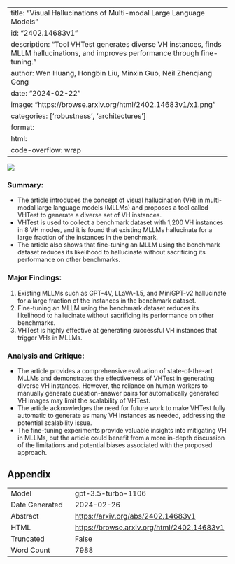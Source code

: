 
---
title: "Visual Hallucinations of Multi-modal Large Language Models"
id: "2402.14683v1"
description: "Tool VHTest generates diverse VH instances, finds MLLM hallucinations, and improves performance through fine-tuning."
author: Wen Huang, Hongbin Liu, Minxin Guo, Neil Zhenqiang Gong
date: "2024-02-22"
image: "https://browse.arxiv.org/html/2402.14683v1/x1.png"
categories: ['robustness', 'architectures']
format:
  html:
    code-overflow: wrap
---

![](https://browse.arxiv.org/html/2402.14683v1/x1.png)

### Summary:
- The article introduces the concept of visual hallucination (VH) in multi-modal large language models (MLLMs) and proposes a tool called VHTest to generate a diverse set of VH instances.
- VHTest is used to collect a benchmark dataset with 1,200 VH instances in 8 VH modes, and it is found that existing MLLMs hallucinate for a large fraction of the instances in the benchmark.
- The article also shows that fine-tuning an MLLM using the benchmark dataset reduces its likelihood to hallucinate without sacrificing its performance on other benchmarks.

### Major Findings:
1. Existing MLLMs such as GPT-4V, LLaVA-1.5, and MiniGPT-v2 hallucinate for a large fraction of the instances in the benchmark dataset.
2. Fine-tuning an MLLM using the benchmark dataset reduces its likelihood to hallucinate without sacrificing its performance on other benchmarks.
3. VHTest is highly effective at generating successful VH instances that trigger VHs in MLLMs.

### Analysis and Critique:
- The article provides a comprehensive evaluation of state-of-the-art MLLMs and demonstrates the effectiveness of VHTest in generating diverse VH instances. However, the reliance on human workers to manually generate question-answer pairs for automatically generated VH images may limit the scalability of VHTest.
- The article acknowledges the need for future work to make VHTest fully automatic to generate as many VH instances as needed, addressing the potential scalability issue.
- The fine-tuning experiments provide valuable insights into mitigating VH in MLLMs, but the article could benefit from a more in-depth discussion of the limitations and potential biases associated with the proposed approach.

## Appendix

|          |          |
|----------|----------|
| Model     | gpt-3.5-turbo-1106       |
| Date Generated     | 2024-02-26       |
| Abstract | [https://arxiv.org/abs/2402.14683v1](https://arxiv.org/abs/2402.14683v1)        |
| HTML     | [https://browse.arxiv.org/html/2402.14683v1](https://browse.arxiv.org/html/2402.14683v1)       |
| Truncated       | False       |
| Word Count       | 7988       |